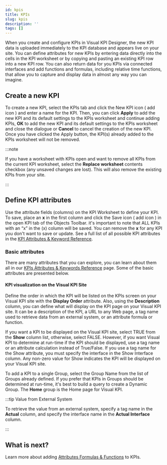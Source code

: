 ```yaml
---
id: kpis
title: KPIs
slug: kpis
description: ''
tags: []
---
```



When you create and configure KPIs in Visual KPI Designer, the new KPI data is uploaded immediately to the KPI database and appears live on your site. You can define attributes for new KPIs by entering data directly into the cells in the KPI worksheet or by copying and pasting an existing KPI row into a new KPI row. You can also return data for you KPIs via connected interfaces and add functions and formulas, including relative time functions, that allow you to capture and display data in almost any way you can imagine. 

<StylizedImage
  imgURL="img/working-kpis/kpis-worksheet.png"
  alt="KPIs Worksheet"
/>

## Create a new KPI

To create a new KPI, select the KPIs tab and click the New KPI icon ( add icon ) and enter a name for the KPI. Then, you can click **Apply** to add the new KPI and its default settings to the KPIs worksheet and continue adding KPIs, **OK** to add the new KPI and its default settings to the KPIs worksheet and close the dialogue or **Cancel** to cancel the creation of the new KPI. Once you have clicked the Apply button, the KPI(s) already added to the KPIs worksheet will not be removed.

:::note 

If you have a worksheet with KPIs open and want to remove all KPIs from the current KPI worksheet, select the **Replace worksheet** contents checkbox (any unsaved changes are lost). This will also remove the existing KPIs from your site.

:::

## Define KPI attributes

Use the attribute fields (columns) on the KPI Worksheet to define your KPI. To save, place an **x** in the first column and click the Save icon ( add icon ) in the open KPI tab of the Objects Toolbar. it's important to note that ALL KPIs with an “x” in the (x) column will be saved. You can remove the **x** for any KPI you don't want to save or update. See a full list of all possible KPI attributes in the [KPI Attributes & Keyword Reference](google.com).

### Basic attributes

There are many attributes that you can explore, you can learn about them all in our [KPIs Attributes & Keywords Reference](www.google.com) page. Some of the basic attributes are presented below.

#### KPI visualization on the Visual KPI Site

Define the order in which the KPI will be listed on the KPIs screen on your Visual KPI site with the **Display Order** attribute. Also, using the **Description** column, you can define what will display on the KPI page on your Visual KPI site. It can be a description of the KPI, a URL to any Web page, a tag name used to retrieve data from an external system, or an attribute formula or function.

If you want a KPI to be displayed on the Visual KPI site, select TRUE from the **Show** column list, otherwise, select FALSE. However, if you want Visual KPI to determine at run-time if the KPI should be displayed, use a tag name or an attribute calculation instead of True/False. If you use a tag name for the Show attribute, you must specify the interface in the Show Interface column. Any non-zero value for Show indicates the KPI will be displayed on your Visual KPI site.

To add a KPI to a single Group, select the Group Name from the list of Groups already defined. If you prefer that KPIs in Groups should be determined at run-time, it's best to build a query to create a Dynamic Group. The **Home** group is the Home page for Visual KPI.

:::tip Value from External System

To retrieve the value from an external system, specify a tag name in the **Actual** column, and specify the interface name in the **Actual Interface** column. 

:::

## What is next?

Learn more about adding [Attributes Formulas & Functions](google.com) to KPIs.
